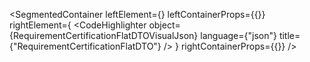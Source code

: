 
<SegmentedContainer
  leftElement={<RequirementCertificationFlatDTODesc />}
  leftContainerProps={{}}
  rightElement={
    <CodeHighlighter
      object={RequirementCertificationFlatDTOVisualJson}
      language={"json"}
      title={"RequirementCertificationFlatDTO"}
    />
  }
  rightContainerProps={{}}
/>

<div
  class={"spacer"}
/>



